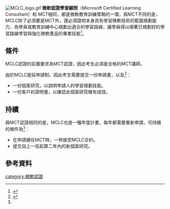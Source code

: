 {{noteTA|G1=IT}}
[[File:MCLC_logo.gif|right]]
'''微軟認證學習顧問'''（Microsoft Certified Learning Consultant）和 MCT相同，都是微軟教育訓練策略的一環，與MCT不同的是，MCLC除了必須要是MCT外，還必須證明本身具有學習微軟技術的藍圖規劃能力，為學員或教育訓練中心規劃出適合的學習路線，讓學員得以順著已規劃好的學習路線學習與強化微軟產品的專業技能<ref>{{Cite web |url=http://www.microsoft.com/learning/mcp/mclc/default.mspx |title=MCLC官方網站 |access-date=2008-09-27 |archive-date=2009-04-19 |archive-url=https://web.archive.org/web/20090419071358/http://www.microsoft.com/learning/mcp/mclc/default.mspx |dead-url=no }}</ref>。

==條件==

MCLC認證的前置要求為MCT認證，因此考生必須是合格的MCT講師。

由於MCLC是採申請制，因此考生需要提交一份申請書，以及<ref name="#1">{{Cite web |url=http://www.microsoft.com/learning/mcp/mct/guides.mspx |title=MCT Program Guide |access-date=2008-09-27 |archive-date=2009-03-08 |archive-url=https://web.archive.org/web/20090308121544/http://www.microsoft.com/learning/mcp/mct/guides.mspx |dead-url=no }}</ref>：

* 一份個案研究，以說明申請人的學習規劃技能。
* 一份客戶的證明書，以確認此個案研究確有成效。

==持續==

與MCT認證相同的是，MCLC也是一種年度計畫，每年都需要重新申請，可持續的條件為<ref name="#1"/>：

* 在申請續任MCT時，一併接受MCLC合約。
* 提交自上一任起算二年內的新個案研究。

==參考資料==
<div class="references-small">
<references />
</div>

{{Microsoft Certifications}}
[[category:微軟認證|category:微軟認證]]